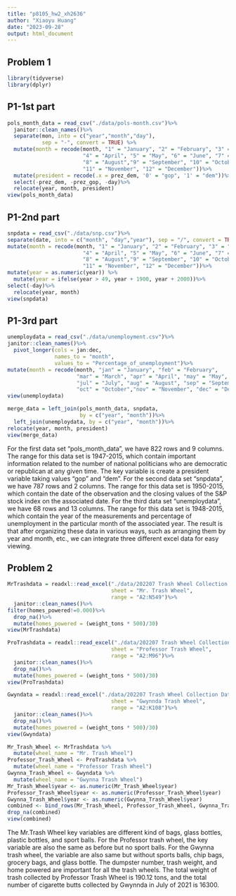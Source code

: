 ```yaml
---
title: "p8105_hw2_xh2636"
author: "Xiaoyu Huang"
date: "2023-09-28"
output: html_document
---
```


## Problem 1
```r
library(tidyverse)
library(dplyr)
```

## P1-1st part
```r
pols_month_data = read_csv("./data/pols-month.csv")%>%
  janitor::clean_names()%>%
  separate(mon, into = c("year","month","day"),
           sep = "-", convert = TRUE) %>% 
  mutate(month = recode(month, "1" = "January", "2" = "February", "3" = "March", 
                        "4" = "April", "5" = "May", "6" = "June", "7" = "July", 
                        "8" = "August","9" = "September", "10" = "October", 
                        "11" = "November", "12" = "December"))%>%
  mutate(president = recode(.x = prez_dem, '0' = "gop", '1' = "dem"))%>%
  select(-prez_dem, -prez_gop, -day)%>%
  relocate(year, month, president)
view(pols_month_data)
```

## P1-2nd part
```r
snpdata = read_csv("./data/snp.csv")%>%
separate(date, into = c("month", "day","year"), sep = "/", convert = TRUE)%>%
mutate(month = recode(month, "1" = "January", "2" = "February", "3" = "March", 
                        "4" = "April", "5" = "May", "6" = "June", "7" = "July", 
                        "8" = "August","9" = "September", "10" = "October", 
                        "11" = "November", "12" = "December"))%>%
mutate(year = as.numeric(year)) %>%
  mutate(year = ifelse(year > 49, year + 1900, year + 2000))%>%
select(-day)%>%
  relocate(year, month)
view(snpdata)
```

## P1-3rd part
```r
unemploydata = read_csv("./data/unemployment.csv")%>%
janitor::clean_names()%>%
  pivot_longer(cols = jan:dec,
               names_to = "month",
               values_to = "Percentage_of_unemployment")%>%
mutate(month = recode(month, "jan" = "January", "feb" = "February", 
                      "mar" = "March", "apr" = "April", "may" = "May", "jun" = "June", 
                      "jul" = "July", "aug" = "August", "sep" = "September", 
                      "oct" = "October","nov" = "November", "dec" = "December"))
view(unemploydata)
```

```r
merge_data = left_join(pols_month_data, snpdata,
                       by = c("year", "month"))%>%
  left_join(unemploydata, by = c("year", "month"))%>%
relocate(year, month, president)
view(merge_data)
```

For the first data set "pols_month_data", we have 822 rows and 9 columns. The range for this data set is 1947-2015, which contain important information related to the number of national politicians who are democratic or republican at any given time. The key variable is create a president variable taking values "gop" and "dem". For the second data set "snpdata", we have 787 rows and 2 columns. The range for this data set is 1950-2015, which contain the date of the observation and the closing values of the S&P stock index on the associated date. For the third data set "unemploydata", we have 68 rows and 13 columns. The range for this data set is 1948-2015, which contain the year of the measurements and percentage of unemployment in the particular month of the associated year. The result is that after organizing these data in various ways, such as arranging them by year and month, etc., we can integrate three different excel data for easy viewing.

## Problem 2
```r
MrTrashdata = readxl::read_excel("./data/202207 Trash Wheel Collection Data.xlsx",
                                 sheet = "Mr. Trash Wheel",
                                 range = "A2:N549")%>%
  janitor::clean_names()%>%
filter(homes_powered!=0.000)%>%
  drop_na()%>%
  mutate(homes_powered = (weight_tons * 500)/30)
view(MrTrashdata)
```

```r
ProTrashdata = readxl::read_excel("./data/202207 Trash Wheel Collection Data.xlsx",
                                 sheet = "Professor Trash Wheel",
                                 range = "A2:M96")%>%
  janitor::clean_names()%>%
  drop_na()%>%
  mutate(homes_powered = (weight_tons * 500)/30)
view(ProTrashdata)
```

```r
Gwyndata = readxl::read_excel("./data/202207 Trash Wheel Collection Data.xlsx",
                                 sheet = "Gwynnda Trash Wheel",
                                 range = "A2:K108")%>%
  janitor::clean_names()%>%
  drop_na()%>%
  mutate(homes_powered = (weight_tons * 500)/30)
view(Gwyndata)
```

```r
Mr_Trash_Wheel <- MrTrashdata %>%
  mutate(wheel_name = "Mr. Trash Wheel")
Professor_Trash_Wheel <- ProTrashdata %>%
  mutate(wheel_name = "Professor Trash Wheel")
Gwynna_Trash_Wheel <- Gwyndata %>%
  mutate(wheel_name = "Gwynna Trash Wheel")
Mr_Trash_Wheel$year <- as.numeric(Mr_Trash_Wheel$year)
Professor_Trash_Wheel$year <- as.numeric(Professor_Trash_Wheel$year)
Gwynna_Trash_Wheel$year <- as.numeric(Gwynna_Trash_Wheel$year)
combined <- bind_rows(Mr_Trash_Wheel, Professor_Trash_Wheel, Gwynna_Trash_Wheel)
drop_na(combined)
view(combined)
```

The Mr.Trash Wheel key variables are different kind of bags, glass bottles, plastic bottles, and sport balls. For the Professor trash wheel, the key variable are also the same as before but no sport balls. For the Gwynna trash wheel, the variable are also same but without sports balls, chip bags, grocery bags, and glass bottle. The dumpster number, trash weight, and home powered are important for all the trash wheels. The total weight of trash collected by Professor Trash Wheel is 190.12 tons, and the total number of cigarette butts collected by Gwynnda in July of 2021 is 16300.
